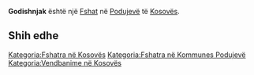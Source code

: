 {{Fshat në Kosovës
 | Emri                = Godishnjak
| sqi_N_name = Godishnjak
| sqi_N_FULL_NAME_RO = Godishnjak
| sqi_N_FULL_NAME_ND_RO = Godishnjak
| sqi_N_SORT_NAME_RG = GODISHNJAK
| sqi_N_FULL_NAME_RG = Godishnjak
| sqi_N_FULL_NAME_ND_RG = Godishnjak
| sqi_V_name = Kodërz
| sqi_V_FULL_NAME_RO = Kodërz Kodërza Godishnjaku
| sqi_V_FULL_NAME_ND_RO = Koderz Koderza Godishnjaku
| sqi_V_SORT_NAME_RG = KODERZ KODERZA GODISHNJAKU
| sqi_V_FULL_NAME_RG = Kodërz Kodërza Godishnjaku
| sqi_V_FULL_NAME_ND_RG = Koderz Koderza Godishnjaku
| srp_N_name = Godišnjak
| srp_N_FULL_NAME_RO = Godišnjak
| srp_N_FULL_NAME_ND_RO = Godisnjak
| srp_N_SORT_NAME_RG = GODISNJAK
| srp_N_FULL_NAME_RG = Godišnjak
| srp_N_FULL_NAME_ND_RG = Godisnjak
| srp_NS_name = Годишњак
| srp_NS_FULL_NAME_RO = Годишњак
| srp_NS_FULL_NAME_ND_RO = Годишњак
| srp_NS_SORT_NAME_RG = ГОДИШЊАК
| srp_NS_FULL_NAME_RG = Годишњак
| srp_NS_FULL_NAME_ND_RG = Годишњак

 | Emri (Rasa dhanore) = 
 | Figura              = 
 | Shteti              = Kosovo
 | Komuna              = Podujevë
 | Kodi postar         = 
 | Sipërfaqja          = 

 | Popullsia           = 

 | Regj. i popullsisë  = 
 | Dend. e popullsisë  = 
 | Faqja zyrtare       = 
 <!--- Koordinatat ----> 
 | Gjerësia            = 42.838268
 | Gjatësia            = 21.161465
 | Lartësia            = 
}}
'''Godishnjak''' është një [[Fshat]] në [[Podujevë]] të [[Kosovës]].

<!-- == Gjeografia == -->
<!-- == Historia == -->
<!-- == Demografia == -->
== Shih edhe ==
{{Komuna Podujevë}}
{{Kosovo-Administrata-Cung}}

[[Kategoria:Fshatra në Kosovës]]
[[Kategoria:Fshatra në Kommunes Podujevë]]
[[Kategoria:Vendbanime në Kosovës]]